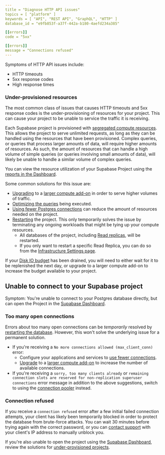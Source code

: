 ```yaml
---
title = "Diagnose HTTP API issues"
topics = [ "platform" ]
keywords = [ "API", "REST API", "GraphQL", "HTTP" ]
database_id = "e9fb853f-a37f-442a-b180-4aefd234a385"

[[errors]]
code = "5xx"

[[errors]]
message = "Connections refused"
---
```


Symptoms of HTTP API issues include:

- HTTP timeouts
- 5xx response codes
- High response times

### Under-provisioned resources

The most common class of issues that causes HTTP timeouts and 5xx response codes is the under-provisioning of resources for your project. This can cause your project to be unable to service the traffic it is receiving.

Each Supabase project is provisioned with [segregated compute resources](../platform/compute-add-ons). This allows the project to serve unlimited requests, as long as they can be handled using the resources that have been provisioned. Complex queries, or queries that process larger amounts of data, will require higher amounts of resources. As such, the amount of resources that can handle a high volume of simple queries (or queries involving small amounts of data), will likely be unable to handle a similar volume of complex queries.

You can view the resource utilization of your Supabase Project using the [reports in the Dashboard](/dashboard/project/_/reports/database).

Some common solutions for this issue are:

- [Upgrading](/dashboard/project/_/settings/compute-and-disk) to a [larger compute add-on](../platform/compute-add-ons) in order to serve higher volumes of traffic.
- [Optimizing the queries](../platform/performance#examining-query-performance) being executed.
- [Using fewer Postgres connections](../platform/performance#configuring-clients-to-use-fewer-connections) can reduce the amount of resources needed on the project.
- [Restarting](/dashboard/project/_/settings/general) the project. This only temporarily solves the issue by terminating any ongoing workloads that might be tying up your compute resources.
  - All databases of the project, including [Read replicas](/docs/guides/platform/read-replicas), will be restarted.
  - If you only want to restart a specific Read Replica, you can do so from the [Infrastructure Settings page](/dashboard/project/_/settings/infrastructure).

If your [Disk IO budget](../platform/compute-add-ons#disk-io) has been drained, you will need to either wait for it to be replenished the next day, or upgrade to a larger compute add-on to increase the budget available to your project.

## Unable to connect to your Supabase project

Symptom: You're unable to connect to your Postgres database directly, but can open the Project in the [Supabase Dashboard](/dashboard/project/_/).

### Too many open connections

Errors about too many open connections can be _temporarily_ resolved by [restarting the database](/dashboard/project/_/settings/general). However, this won't solve the underlying issue for a permanent solution.

- If you're receiving a `No more connections allowed (max_client_conn)` error:
  - Configure your applications and services to [use fewer connections](../platform/performance#configuring-clients-to-use-fewer-connections).
  - [Upgrade](/dashboard/project/_/settings/compute-and-disk) to a [larger compute add-on](../platform/compute-add-ons) to increase the number of available connections.
- If you're receiving a `sorry, too many clients already` or `remaining connection slots are reserved for non-replication superuser connections` error message in addition to the above suggestions, switch to using the [connection pooler](/docs/guides/database/connecting-to-postgres#connection-pool) instead.

### Connection refused

If you receive a `connection refused` error after a few initial failed connection attempts, your client has likely been temporarily blocked in order to protect the database from brute-force attacks. You can wait 30 minutes before trying again with the correct password, or you can [contact support](/dashboard/support/new) with your client's IP address to manually unblock you.

If you're also unable to open the project using the [Supabase Dashboard](/dashboard/project/_/), review the solutions for [under-provisioned projects](#under-provisioned-resources).
